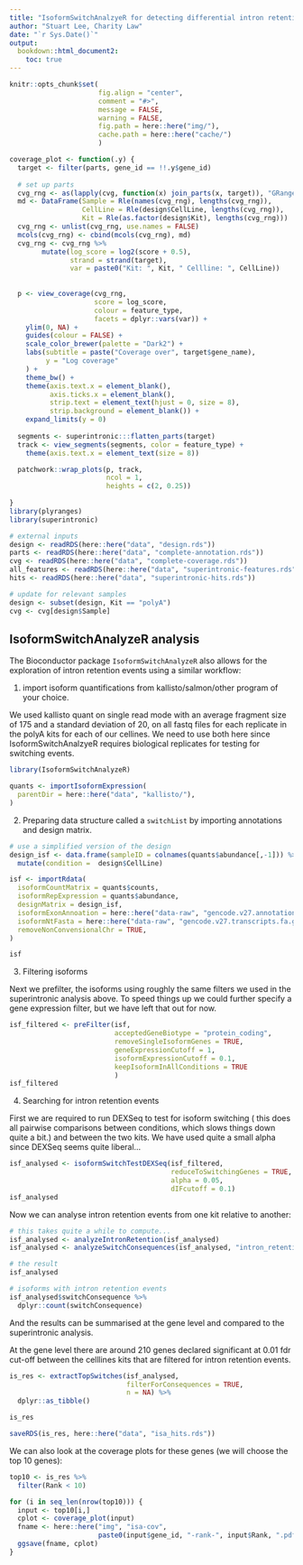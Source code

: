 ```yaml
---
title: "IsoformSwitchAnalzyeR for detecting differential intron retention"
author: "Stuart Lee, Charity Law"
date: "`r Sys.Date()`"
output: 
  bookdown::html_document2:
    toc: true
---
```


```r
knitr::opts_chunk$set(
                      fig.align = "center",
                      comment = "#>", 
                      message = FALSE,
                      warning = FALSE,
                      fig.path = here::here("img/"),
                      cache.path = here::here("cache/")
                      )

coverage_plot <- function(.y) {
  target <- filter(parts, gene_id == !!.y$gene_id)
  
  # set up parts
  cvg_rng <- as(lapply(cvg, function(x) join_parts(x, target)), "GRangesList")
  md <- DataFrame(Sample = Rle(names(cvg_rng), lengths(cvg_rng)),
                  CellLine = Rle(design$CellLine, lengths(cvg_rng)),
                  Kit = Rle(as.factor(design$Kit), lengths(cvg_rng)))
  cvg_rng <- unlist(cvg_rng, use.names = FALSE)
  mcols(cvg_rng) <- cbind(mcols(cvg_rng), md)
  cvg_rng <- cvg_rng %>% 
        mutate(log_score = log2(score + 0.5),
               strand = strand(target),
               var = paste0("Kit: ", Kit, " Cellline: ", CellLine))
  
  
  p <- view_coverage(cvg_rng, 
                     score = log_score, 
                     colour = feature_type,  
                     facets = dplyr::vars(var)) +
    ylim(0, NA) +
    guides(colour = FALSE) +
    scale_color_brewer(palette = "Dark2") +
    labs(subtitle = paste("Coverage over", target$gene_name),
         y = "Log coverage"
    ) +
    theme_bw() +
    theme(axis.text.x = element_blank(),
          axis.ticks.x = element_blank(),
          strip.text = element_text(hjust = 0, size = 8),
          strip.background = element_blank()) +
    expand_limits(y = 0)
  
  segments <- superintronic:::flatten_parts(target)
  track <- view_segments(segments, color = feature_type) +
    theme(axis.text.x = element_text(size = 8))

  patchwork::wrap_plots(p, track, 
                        ncol = 1, 
                        heights = c(2, 0.25))
  
} 
library(plyranges)
library(superintronic)

# external inputs
design <- readRDS(here::here("data", "design.rds"))
parts <- readRDS(here::here("data", "complete-annotation.rds"))
cvg <- readRDS(here::here("data", "complete-coverage.rds"))
all_features <- readRDS(here::here("data", "superintronic-features.rds"))
hits <- readRDS(here::here("data", "superintronic-hits.rds")) 

# update for relevant samples
design <- subset(design, Kit == "polyA")
cvg <- cvg[design$Sample]
```

##  IsoformSwitchAnalyzeR analysis

The Bioconductor package `IsoformSwitchAnalyzeR` also allows for the exploration
of intron retention events using a similar workflow:

1. import isoform quantifications from kallisto/salmon/other program of your choice.

We used kallisto quant on single read mode with an average fragment
size of 175 and a standard deviation of 20, on all fastq files for each
replicate in the polyA kits for each of our cellines. 
We need to use both here since 
IsoformSwitchAnalzyeR requires biological replicates for testing for
switching events.

```r
library(IsoformSwitchAnalyzeR)

quants <- importIsoformExpression(
  parentDir = here::here("data", "kallisto/"),
)

```


2. Preparing data structure called a `switchList` by importing annotations
and design matrix.

```r
# use a simplified version of the design
design_isf <- data.frame(sampleID = colnames(quants$abundance[,-1])) %>% 
  mutate(condition =  design$CellLine)

isf <- importRdata(
  isoformCountMatrix = quants$counts,
  isoformRepExpression = quants$abundance,
  designMatrix = design_isf,
  isoformExonAnnoation = here::here("data-raw", "gencode.v27.annotation.gtf.gz"),
  isoformNtFasta = here::here("data-raw", "gencode.v27.transcripts.fa.gz"),
  removeNonConvensionalChr = TRUE,
)

isf 
```


3. Filtering isoforms


Next we prefilter, the isoforms using roughly the same filters we used
in the superintronic analysis above. To speed things up we could further
specify a gene expression filter, but we have left that out for now.

```r
isf_filtered <- preFilter(isf,
                          acceptedGeneBiotype = "protein_coding",
                          removeSingleIsoformGenes = TRUE,
                          geneExpressionCutoff = 1,
                          isoformExpressionCutoff = 0.1,
                          keepIsoformInAllConditions = TRUE
                          )
isf_filtered
```

4. Searching for intron retention events

First we are required to run DEXSeq to test for isoform switching (
this does all pairwise comparisons between conditions, which slows things
down quite a bit.) and between the two kits. We have used quite a small
alpha since DEXSeq seems quite liberal...

```r
isf_analysed <- isoformSwitchTestDEXSeq(isf_filtered, 
                                        reduceToSwitchingGenes = TRUE,
                                        alpha = 0.05,
                                        dIFcutoff = 0.1)
isf_analysed
```


Now we can analyse intron retention events from one kit relative to another:

```r
# this takes quite a while to compute...
isf_analysed <- analyzeIntronRetention(isf_analysed)
isf_analysed <- analyzeSwitchConsequences(isf_analysed, "intron_retention")

# the result
isf_analysed

# isoforms with intron retention events
isf_analysed$switchConsequence %>% 
  dplyr::count(switchConsequence)
```

And the results can be summarised at the gene level and compared to the 
superintronic analysis. 

At the gene level there are around 210 genes declared significant
at 0.01 fdr cut-off between the celllines kits that
are filtered for intron retention events.

```r
is_res <- extractTopSwitches(isf_analysed, 
                             filterForConsequences = TRUE, 
                             n = NA) %>% 
  dplyr::as_tibble()

is_res
```

```r
saveRDS(is_res, here::here("data", "isa_hits.rds"))
```

We can also look at the coverage plots for these genes (we will choose
the top 10 genes):

```r
top10 <- is_res %>% 
  filter(Rank < 10)

for (i in seq_len(nrow(top10))) {
  input <- top10[i,]
  cplot <- coverage_plot(input)
  fname <- here::here("img", "isa-cov", 
                      paste0(input$gene_id, "-rank-", input$Rank, ".pdf"))
  ggsave(fname, cplot)
}
```